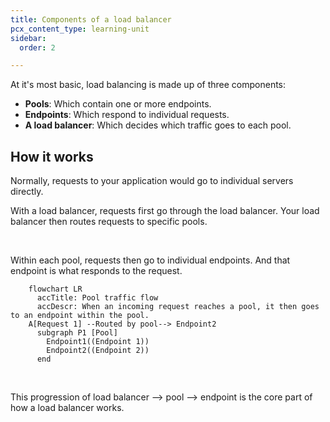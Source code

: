 ```yaml
---
title: Components of a load balancer
pcx_content_type: learning-unit
sidebar:
  order: 2

---
```



At it's most basic, load balancing is made up of three components:

* **Pools**: Which contain one or more endpoints.
* **Endpoints**: Which respond to individual requests.
* **A load balancer**: Which decides which traffic goes to each pool.

## How it works

Normally, requests to your application would go to individual servers directly.

With a load balancer, requests first go through the load balancer. Your load balancer then routes requests to specific pools.

<Render file="load-balancing-diagram" product="load-balancing" /> <br/>

Within each pool, requests then go to individual endpoints. And that endpoint is what responds to the request.

```mermaid
    flowchart LR
      accTitle: Pool traffic flow
      accDescr: When an incoming request reaches a pool, it then goes to an endpoint within the pool.
    A[Request 1] --Routed by pool--> Endpoint2
      subgraph P1 [Pool]
        Endpoint1((Endpoint 1))
        Endpoint2((Endpoint 2))
      end
```

<br/>

This progression of load balancer --> pool --> endpoint is the core part of how a load balancer works.
